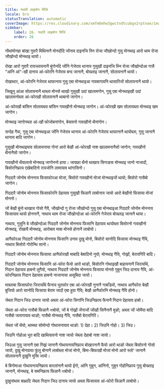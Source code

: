 ```yaml
---
title: गथारि लाइमोन मिजिं
locale: brx
statusTranslation: automatic
coverImage: https://res.cloudinary.com/xmfm6mhw3gwctndtcubgx2rptnae/image/upload/v1740468922/small_cover_tratado_de_psicologia_revolucionaria_a4c0dca4e0.webp
sidebar:
    label: 26. गथारि लाइमोन मिजिं
    order: 26
---
```

नोंथांमोनहा बांखा गुवारै मिथिनानै मोनदोंदि जोंनाव दाइनजि स्नि रोजा जौखोन्दो गुसु मोनथाइ आरो थाम रोजा जौखोन्दो मोनथाइ थायो।

रोखा आरो गुवारै रायज्लायनानै बुंगोनदि जोंनि गेजेराव थानाय गुसुखौ दाइनजि स्नि रोजा जौखोन्दोआ गासै "आंनि आं"-खौ दानाय आं-फोरनि गेजेराव बन्द जानानै, बोख्लाइ जानानै, सोलायनानै थायो।

रोखाथार, आं-फोरनि गेजेराव थाफानाय गुसु एबा मोनथाइआ गावबागावनि थासारिजों सोलायनानै थायो।

जिखुनु आंआ सोलायनानै थाब्ला मोनसे थाखो गुसुखौ उदां खालामगोन, गुसु एबा मोनथाइखौ उदां खालामनोब्ला आं-फोरखौ सोलायनानै थाबानो जागोन।

आं-फोरखौ बांसिन सोलायब्ला बांसिन गावखौनो मोनथाइ जागोन। आं-फोरखौ खम सोलायब्ला मोनथाइ खम जागोन।

मोनथाइ जागोनब्ला आं-खौ फोजोबनांगोन, बेयावनो गावखौनो थैनांगोन।

सन्देह गैया, गुसु एबा मोनथाइआ जोंनि गेजेराव थानाय आं-फोरनि गेजेराव थाफानानै थायोब्ला, गुसु जानानै थानाय बादि जागोन।

गुसुखौ मोनथाइयाव सोलायनाया गोनां आरो बेखौ आं-फोरखौ नाश खालामनानैसो जागोन; गावखौनो थैनानैसो जागोन।

गावखौनो थैयालासे मोनथाइ जागोननो हाया। जायफ्रा थैनो थाखाय सिगाङाव मोनथाइ जानो नाजादों, बिसोरनिफ्राय एखेबादिनो रायजोनि लामायाव थांगासिनो।

गिददारै जोनोम मोननाय फिसाफोरआ मोजां, बिसोरो गावखौनो मोजां मोनथाइजों थायो; बिसोरो गासैबो जागोन।

गिददारै जोनोम मोननाय फिसाफोरनि देहायाव गुसुखौ फिन्नानै लाबोनाय जायो आरो बेखौनो फिसाया मोजां मोननो।

जों बेखौ बुंनो थाखाय गोसो गैयै, जौखोन्दो गु रोजा जौखोन्दो गुसु एबा मोनथाइआ गिददारै जोनोम मोननाय फिसायाव थायो होननानै, नाथाय थाम रोजा जौखोन्दोआ आं-फोरनि गेजेराव बोख्लाइ जानानै थाया।

नाथाय, गुसुनि बे जौखोन्दोआ गिददारै जोनोम मोननाय फिसानि देहायाव थायोब्ला बिसोरनो गावखौनो मोनथाइ, रोखायै मोनथाइ, आरोबाव माबा मोनसे होनानै लाबोयो।

आगैफोरआ गिददारै जोनोम मोननाय फिसानि उनाव दुखु मोनो, बिसोरो सानोदि फिसाया मोनथाइ गैयि, नाथाय बिसोरो गोरोन्थि सानो।

गिददारै जोनोम मोननाय फिसाया आगैफोरखौ माबादि बेबादिनो नुयो; मोनथाइ गैयि, गोख्रों, बेरायगिरि बादि।

गिददारै जोनोम मोननाय फिसानि आं-फोरा फैयो आरो थाङो, बिसोरनि गोथाइखौ बाहायनानै जिरायथिं, गिदान देहायाव हाबनो लुगैयो, नाथाय गिददारै जोनोम मोननाय फिसाया मोनसे गुबुन जिउ दानाय गैयि, आं-फोरनिफ्राय गिदान देहायाव हाबनो नाजानाया असुबिदा जायो।

माब्लाबा फिसाफोरा जिरायथिं फैनाय भुतफोर एबा आं-फोरखौ नुनानै गाबज्रियो, नाथाय आगैफोरा बेखौ बुजियो आरो सानोदि फिसाया बेराम जादों एबा हुग्रा गैयि; बेखौ आगैफोरनि मोनथाइ गैयि होनो।

जेब्ला गिदान जिउ दानाय जायो अब्ला आं-फोरा सिगांनि जिउनिफ्राय फैनानै गिदान देहायाव हाबो।

जेब्ला आं-फोरा गासैबो फिन्नानै লাबोयो, जों बे गोख्रों जेंनाजों जोंखौ सिनैनानै बुङो; अब्ला जों जोमैया बादि गासैबो जायगायाव थाङो; गासैबो मोनथाइ गैयि, गासैबो बेरायगिरि।

जेब्ला जों थैयो, थामथा सोमोन्दो गोथायनायाव थाङो: 1) देहा। 2) जिउनि गोहो। 3) जिउ।

जिउनि गोहोआ भुत बादि खाथियावनो नाश जायो जेब्ला देहाबो नाश जायो।

जिउआ गुसु जानानै एबा गिख्रं जानानै गोथायनायनिफ्राय बोखारनानै फैयो आरो थाङो जेब्ला बिसोरनो गोसो जायो, दुखु मोनग्राया फुंलु बोनानै लाबोब्ला मोजां मोनो, बिमा-बिफाखौ मोजां मोनो आरो स्लो' जानानै सोलायनानै दुखुनि मुस्रि जायो।

बे बिगोमाआ गोथायनायनिफ्राय बारलांनानै थायो ईगो, आंनि गुबुन, आंनिनो, गुबुन गोहोनिफ्राय गुसु बोख्लाइ जानानै, मोनथाइ, बे समनिफ्राय फिन्नानै লাबोयो।

दुखुनांथाव बाथ्रादि जेब्ला गिदान जिउ दानाय जायो अब्ला फिसायाव आं-फोरो फिन्नानै लाबोयो।

